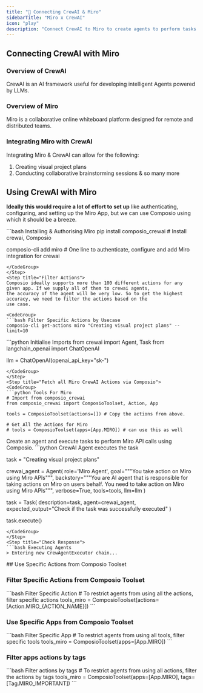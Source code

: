 ```yaml
---
title: "🚀 Connecting CrewAI & Miro"
sidebarTitle: "Miro x CrewAI"
icon: "play"
description: "Connect CrewAI to Miro to create agents to perform tasks using natural language"
---
```


## Connecting CrewAI with Miro

### Overview of CrewAI

CrewAI is an AI framework useful for developing intelligent Agents powered by LLMs.

### Overview of Miro

Miro is a collaborative online whiteboard platform designed for remote and distributed teams.

### Integrating Miro with CrewAI

Integrating Miro & CrewAI can allow for the following:

1. Creating visual project plans
2. Conducting collaborative brainstorming sessions
& so many more

## Using CrewAI with Miro

<Steps>
<Step title="Setting Up the Environment">

**Ideally this would require a lot of effort to set up** like authenticating, configuring, and setting up the Miro App, but we can use Composio using which it should be a breeze.

<CodeGroup>
```bash Installing & Authorising Miro
pip install composio_crewai # Install crewai, Composio 

composio-cli add miro # One line to authenticate, configure and add Miro integration for crewai
```
</CodeGroup>
</Step>
<Step title="Filter Actions">
Composio ideally supports more than 100 different actions for any given app. If we supply all of them to crewai agents, 
the accuracy of the agent will be very low. So to get the highest accuracy, we need to filter the actions based on the 
use case.

<CodeGroup>
```bash Filter Specific Actions by Usecase
composio-cli get-actions miro "Creating visual project plans" --limit=10
```
</CodeGroup>

</Step>
<Step title="Import Base Packages">

<CodeGroup>
```python Initialise Imports
from crewai import Agent, Task
from langchain_openai import ChatOpenAI

llm = ChatOpenAI(openai_api_key="sk-<OPENAI KEY>")
```
</CodeGroup>
</Step>
<Step title="Fetch all Miro CrewAI Actions via Composio">
<CodeGroup>
```python Tools For Miro
# Import from composio_crewai
from composio_crewai import ComposioToolset, Action, App

tools = ComposioToolset(actions=[]) # Copy the actions from above. 

# Get All the Actions for Miro
# tools = ComposioToolset(apps=[App.MIRO]) # can use this as well
```
</CodeGroup>
</Step>
<Step title="Execute the Agent">
Create an agent and execute tasks to perform Miro API calls using Composio. 
<CodeGroup>
```python CrewAI Agent executes the task

task = "Creating visual project plans"

crewai_agent = Agent(
    role='Miro Agent',
    goal="""You take action on Miro using Miro APIs""",
    backstory="""You are AI agent that is responsible for taking actions on Miro on users behalf. You need to take action on Miro using Miro APIs""",
    verbose=True,
    tools=tools,
    llm=llm
)

task = Task(
    description=task,
    agent=crewai_agent,
    expected_output="Check if the task was successfully executed"
)

task.execute()
```
</CodeGroup>
</Step>
<Step title="Check Response">
```bash Executing Agents
> Entering new CrewAgentExecutor chain...
```
</Step>
</Steps>
## Use Specific Actions from Composio Toolset

### Filter Specific Actions from Composio Toolset

<CodeGroup>
```bash Filter Specific Action
# To restrict agents from using all the actions, filter specific actions
tools_miro = ComposioToolset(actions=[Action.MIRO_{ACTION_NAME}])
```
</CodeGroup>

### Use Specific Apps from Composio Toolset
<CodeGroup>
```bash Filter Specific App
# To restrict agents from using all tools, filter specific tools
tools_miro = ComposioToolset(apps=[App.MIRO])
```
</CodeGroup>

### Filter apps actions by tags 
<CodeGroup>
```bash Filter actions by tags
# To restrict agents from using all actions, filter the actions by tags
tools_miro = ComposioToolset(apps=[App.MIRO], tags=[Tag.MIRO_IMPORTANT])
```
</CodeGroup>